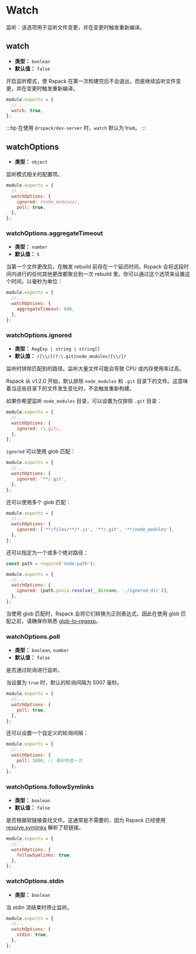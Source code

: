 
<WebpackLicense from="https://webpack.docschina.org/configuration/watch/" />

# Watch

监听：该选项用于监听文件变更，并在变更时触发重新编译。

## watch

- **类型：** `boolean`
- **默认值：** `false`

开启监听模式，使 Rspack 在第一次构建完后不会退出，而是继续监听文件变更，并在变更时触发重新编译。

```js title=rspack.config.js
module.exports = {
  // ...
  watch: true,
};
```

:::tip
在使用 `@rspack/dev-server` 时，`watch` 默认为 true。
:::

## watchOptions

- **类型：** `object`

监听模式相关的配置项。

```js title=rspack.config.js
module.exports = {
  // ...
  watchOptions: {
    ignored: /node_modules/,
    poll: true,
  },
};
```

### watchOptions.aggregateTimeout

- **类型：** `number`
- **默认值：** `5`

当第一个文件更改后，在触发 rebuild 前存在一个延迟时间，Rspack 会将这段时间内进行的任何其他更改都聚合到一次 rebuild 里。你可以通过这个选项来设置这个时间，以毫秒为单位：

```js title=rspack.config.js
module.exports = {
  //...
  watchOptions: {
    aggregateTimeout: 600,
  },
};
```

### watchOptions.ignored

- **类型：** `RegExp | string | string[]`
- **默认值：** `/[\\/](?:\.git|node_modules)[\\/]/`

监听时排除匹配到的路径。监听大量文件可能会导致 CPU 或内存使用率过高。

Rspack 从 v1.2.0 开始，默认排除 `node_modules` 和 `.git` 目录下的文件。这意味着当这些目录下的文件发生变化时，不会触发重新构建。

如果你希望监听 `node_modules` 目录，可以设置为仅排除 `.git` 目录：

```js title=rspack.config.js
module.exports = {
  //...
  watchOptions: {
    ignored: /\.git/,
  },
};
```

`ignored` 可以使用 glob 匹配：

```js title=rspack.config.js
module.exports = {
  //...
  watchOptions: {
    ignored: '**/.git',
  },
};
```

还可以使用多个 glob 匹配：

```js title=rspack.config.js
module.exports = {
  //...
  watchOptions: {
    ignored: ['**/files/**/*.js', '**/.git', '**/node_modules'],
  },
};
```

还可以指定为一个或多个绝对路径：

```js title=rspack.config.js
const path = require('node:path');

module.exports = {
  //...
  watchOptions: {
    ignored: [path.posix.resolve(__dirname, './ignored-dir')],
  },
};
```

当使用 glob 匹配时，Rspack 会将它们转换为正则表达式，因此在使用 glob 匹配之前，请确保你熟悉 [glob-to-regexp](https://github.com/fitzgen/glob-to-regexp)。

### watchOptions.poll

- **类型：** `boolean`, `number`
- **默认值：** `false`

是否通过轮询进行监听。

当设置为 `true` 时，默认的轮询间隔为 5007 毫秒。

```js title=rspack.config.js
module.exports = {
  //...
  watchOptions: {
    poll: true,
  },
};
```

还可以设置一个自定义的轮询间隔：

```js title=rspack.config.js
module.exports = {
  //...
  watchOptions: {
    poll: 1000, // 每秒检查一次
  },
};
```

### watchOptions.followSymlinks

- **类型：** `boolean`
- **默认值：** `false`

是否根据软链接查找文件。这通常是不需要的，因为 Rspack 已经使用 [resolve.symlinks](/config/resolve#resolvesymlinks) 解析了软链接。

```js title=rspack.config.js
module.exports = {
  //...
  watchOptions: {
    followSymlinks: true,
  },
};
```

### watchOptions.stdin

- **类型：** `boolean`

当 stdin 流结束时停止监听。

```js title=rspack.config.js
module.exports = {
  //...
  watchOptions: {
    stdin: true,
  },
};
```
